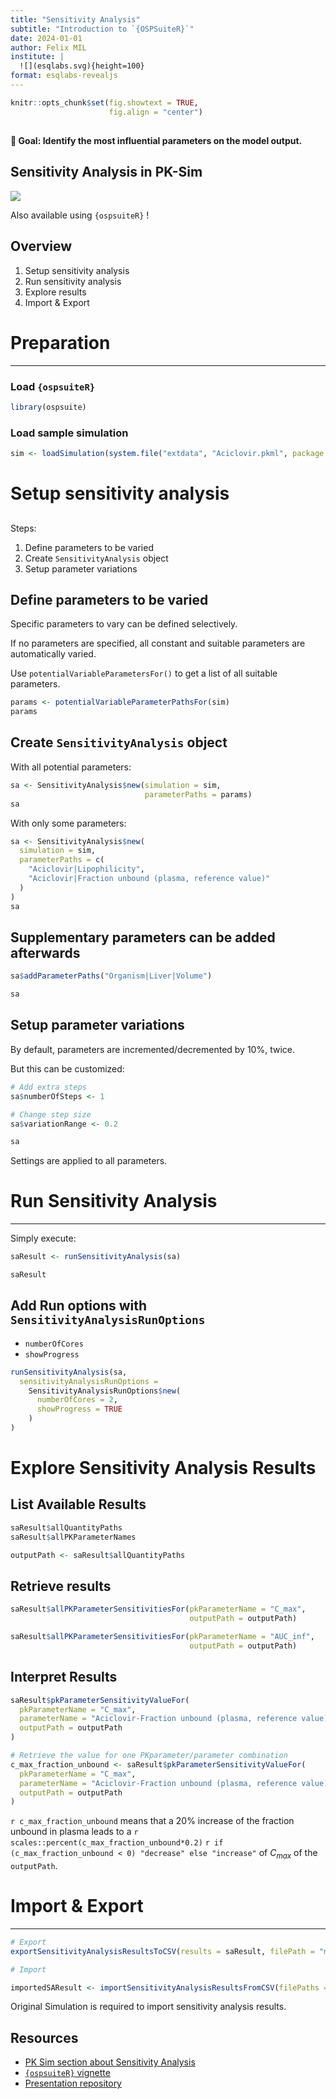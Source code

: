 ```yaml
---
title: "Sensitivity Analysis"
subtitle: "Introduction to `{OSPSuiteR}`"
date: 2024-01-01
author: Felix MIL
institute: |
  ![](esqlabs.svg){height=100}
format: esqlabs-revealjs
---
```


```r
knitr::opts_chunk$set(fig.showtext = TRUE,
                      fig.align = "center")
```

## {.center}

:::center-x
 **🎯 Goal: Identify the most influential parameters on the model output.**
:::

##  Sensitivity Analysis in PK-Sim

![](https://881660647-files.gitbook.io/~/files/v0/b/gitbook-legacy-files/o/assets%2F-LNl6UIiFP7k0sNQthlR%2F-LOWPv3bS-p6gLjXajFs%2F-LOWQ5HAkIoayhFuXldn%2FSA_Parameters1.png?generation=1539232796810927&alt=media)


:::center-x
Also available using `{ospsuiteR}` !
:::


## Overview

1. Setup sensitivity analysis
2. Run sensitivity analysis
3. Explore results
4. Import & Export

# Preparation

---

### Load `{ospsuiteR}`

```r
library(ospsuite)
```
### Load sample simulation

```r
sim <- loadSimulation(system.file("extdata", "Aciclovir.pkml", package = "ospsuite"))
```

# Setup sensitivity analysis

## {.center}
Steps:

  1. Define parameters to be varied
  2. Create `SensitivityAnalysis` object
  3. Setup parameter variations

## Define parameters to be varied

Specific parameters to vary can be defined selectively.  

If no parameters are specified, all constant and suitable parameters are automatically varied.

Use `potentialVariableParametersFor()` to get a list of all suitable parameters.


```r
params <- potentialVariableParameterPathsFor(sim)
params
```

## Create `SensitivityAnalysis` object

With all potential parameters:

```r
sa <- SensitivityAnalysis$new(simulation = sim, 
                              parameterPaths = params)
sa
```
With only some parameters:

```r
sa <- SensitivityAnalysis$new(
  simulation = sim,
  parameterPaths = c(
    "Aciclovir|Lipophilicity",
    "Aciclovir|Fraction unbound (plasma, reference value)"
  )
)
sa
```


## {.center}

:::{.callout-note}
## Supplementary parameters can be added afterwards


```r
sa$addParameterPaths("Organism|Liver|Volume")

sa
```
:::


## Setup parameter variations

By default, parameters are incremented/decremented by 10%, twice.

But this can be customized:

```r
# Add extra steps
sa$numberOfSteps <- 1

# Change step size
sa$variationRange <- 0.2

sa
```

::: {.callout-important}
Settings are applied to all parameters.
:::

# Run Sensitivity Analysis

---

Simply execute:

```r
saResult <- runSensitivityAnalysis(sa)

saResult
```

:::{.callout-tip}
## Add Run options with `SensitivityAnalysisRunOptions`

- `numberOfCores`
- `showProgress`

```r
runSensitivityAnalysis(sa,
  sensitivityAnalysisRunOptions =
    SensitivityAnalysisRunOptions$new(
      numberOfCores = 2,
      showProgress = TRUE
    )
)
```
:::

# Explore Sensitivity Analysis Results

## List Available Results

```r
saResult$allQuantityPaths
saResult$allPKParameterNames

outputPath <- saResult$allQuantityPaths
```

## Retrieve results

```r
saResult$allPKParameterSensitivitiesFor(pkParameterName = "C_max",
                                        outputPath = outputPath)

saResult$allPKParameterSensitivitiesFor(pkParameterName = "AUC_inf",
                                        outputPath = outputPath)
```

## Interpret Results

```r
saResult$pkParameterSensitivityValueFor(
  pkParameterName = "C_max",
  parameterName = "Aciclovir-Fraction unbound (plasma, reference value)",
  outputPath = outputPath
)
```

```r
# Retrieve the value for one PKparameter/parameter combination
c_max_fraction_unbound <- saResult$pkParameterSensitivityValueFor(
  pkParameterName = "C_max",
  parameterName = "Aciclovir-Fraction unbound (plasma, reference value)",
  outputPath = outputPath
)
```

`r c_max_fraction_unbound` means that a 20% increase of the fraction unbound in plasma leads to a `r scales::percent(c_max_fraction_unbound*0.2)` `r if (c_max_fraction_unbound < 0) "decrease" else "increase"` of $C_{max}$ of the `outputPath`.


# Import & Export

---

```r
# Export
exportSensitivityAnalysisResultsToCSV(results = saResult, filePath = "mySAResults.csv")

# Import

importedSAResult <- importSensitivityAnalysisResultsFromCSV(filePaths = "mySAResults.csv", simulation = sim)
```


:::{.callout-important}
Original Simulation is required to import sensitivity analysis results.
:::


## Resources

- [PK Sim section about Sensitivity Analysis](https://docs.open-systems-pharmacology.org/shared-tools-and-example-workflows/sensitivity-analysis)
- [`{ospsuiteR}` vignette](https://www.open-systems-pharmacology.org/OSPSuite-R/articles/sensitivity-analysis.html)
- [Presentation repository](https://github.com/esqLABS/esqlabsR-training)